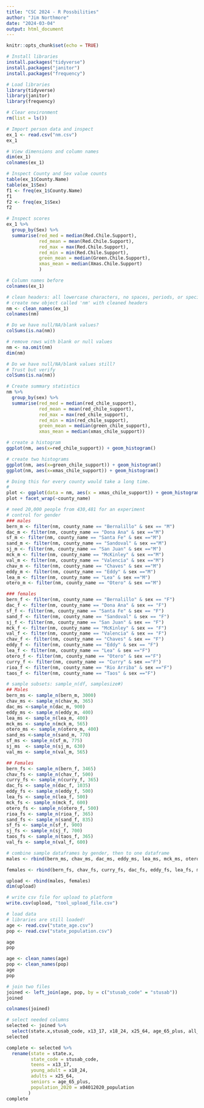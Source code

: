```yaml
---
title: "CSC 2024 - R Possbilities"
author: "Jim Northmore"
date: "2024-03-04"
output: html_document
---
```


```r
knitr::opts_chunk$set(echo = TRUE)
```

```r
# Install libraries
install.packages("tidyverse")
install.packages("janitor")
install.packages("frequency")
```

```r
# Load libraries
library(tidyverse)
library(janitor)
library(frequency)
```

```r
# Clear environment
rm(list = ls())
```

```r
# Import person data and inspect
ex_1 <- read.csv("nm.csv")
ex_1
```

```r
# View dimensions and column names
dim(ex_1)
colnames(ex_1)
```

```r
# Inspect County and Sex value counts
table(ex_1$County.Name)
table(ex_1$Sex)
f1 <- freq(ex_1$County.Name)
f1
f2 <- freq(ex_1$Sex)
f2
```

```r
# Inspect scores
ex_1 %>%
  group_by(Sex) %>%
  summarise(red_med = median(Red.Chile.Support),
            red_mean = mean(Red.Chile.Support),
            red_max = max(Red.Chile.Support),
            red_min = min(Red.Chile.Support),
            green_mean = median(Green.Chile.Support),
            xmas_mean = median(Xmas.Chile.Support)
            ) 
```

```r
# Column names before
colnames(ex_1)
```

```r
# clean headers: all lowercase characters, no spaces, periods, or special characters
# create new object called 'nm' with cleaned headers
nm <- clean_names(ex_1)
colnames(nm)
```

```r
# Do we have null/NA/blank values?
colSums(is.na(nm))
```

```r
# remove rows with blank or null values
nm <- na.omit(nm)
dim(nm)
```
```r
# Do we have null/NA/blank values still?
# Trust but verify
colSums(is.na(nm))
```

```r
# Create summary statistics
nm %>%
  group_by(sex) %>%
  summarise(red_med = median(red_chile_support),
            red_mean = mean(red_chile_support),
            red_max = max(red_chile_support),
            red_min = min(red_chile_support),
            green_mean = median(green_chile_support),
            xmas_mean = median(xmas_chile_support))
```

```r
# create a histogram
ggplot(nm, aes(x=red_chile_support)) + geom_histogram()
```

```r
# create two histograms
ggplot(nm, aes(x=green_chile_support)) + geom_histogram()
ggplot(nm, aes(x=xmas_chile_support)) + geom_histogram()
```

```r
# Doing this for every county would take a long time.
# 
plot <- ggplot(data = nm, aes(x = xmas_chile_support)) + geom_histogram(binwidth = 10)
plot + facet_wrap(~county_name)
```

```r
# need 20,000 people from 430,481 for an experiment
# control for gender
### males
bern_m <- filter(nm, county_name == "Bernalillo" & sex == "M")
dac_m <- filter(nm, county_name == "Dona Ana" & sex =="M")
sf_m <- filter(nm, county_name == "Santa Fe" & sex =="M")
sand_m <- filter(nm, county_name == "Sandoval" & sex =="M")
sj_m <- filter(nm, county_name == "San Juan" & sex =="M")
mck_m <- filter(nm, county_name == "McKinley" & sex =="M")
val_m <- filter(nm, county_name == "Valencia" & sex =="M")
chav_m <- filter(nm, county_name == "Chaves" & sex =="M")
eddy_m <- filter(nm, county_name == "Eddy" & sex =="M")
lea_m <- filter(nm, county_name == "Lea" & sex =="M")
otero_m <- filter(nm, county_name == "Otero" & sex =="M")

### females
bern_f <- filter(nm, county_name == "Bernalillo" & sex == "F")
dac_f <- filter(nm, county_name == "Dona Ana" & sex == "F")
sf_f <- filter(nm, county_name == "Santa Fe" & sex == "F")
sand_f <- filter(nm, county_name == "Sandoval" & sex == "F")
sj_f <- filter(nm, county_name == "San Juan" & sex == "F")
mck_f <- filter(nm, county_name == "McKinley" & sex == "F")
val_f <- filter(nm, county_name == "Valencia" & sex == "F")
chav_f <- filter(nm, county_name == "Chaves" & sex == "F")
eddy_f <- filter(nm, county_name == "Eddy" & sex == "F")
lea_f <- filter(nm, county_name == "Lea" & sex =="F")
otero_f <- filter(nm, county_name == "Otero" & sex =="F")
curry_f <- filter(nm, county_name == "Curry" & sex =="F")
rioa_f <- filter(nm, county_name == "Rio Arriba" & sex =="F")
taos_f <- filter(nm, county_name == "Taos" & sex =="F")  
```


```r
# sample subsets: sample_n(df, samplesize#)
## Males
bern_ms <- sample_n(bern_m, 3000)
chav_ms <- sample_n(chav_m, 365)
dac_ms <-sample_n(dac_m, 900)
eddy_ms <- sample_n(eddy_m, 400)
lea_ms <- sample_n(lea_m, 400)
mck_ms <- sample_n(mck_m, 565)
otero_ms <- sample_n(otero_m, 400)
sand_ms <-sample_n(sand_m, 770)
sf_ms <- sample_n(sf_m, 775)
sj_ms  <- sample_n(sj_m, 630)
val_ms <- sample_n(val_m, 565)

## Females
bern_fs <- sample_n(bern_f, 3465)
chav_fs <- sample_n(chav_f, 500)
curry_fs <- sample_n(curry_f, 365)
dac_fs <- sample_n(dac_f, 1035)
eddy_fs <- sample_n(eddy_f, 500)
lea_fs <- sample_n(lea_f, 500)
mck_fs <- sample_n(mck_f, 600)
otero_fs <- sample_n(otero_f, 500)
rioa_fs <- sample_n(rioa_f, 365)
sand_fs <- sample_n(sand_f, 835)
sf_fs <- sample_n(sf_f, 900)
sj_fs <- sample_n(sj_f, 700)
taos_fs <- sample_n(taos_f, 365)
val_fs <- sample_n(val_f, 600)
```

```r
# combine sample dataframes by gender, then to one dataframe
males <- rbind(bern_ms, chav_ms, dac_ms, eddy_ms, lea_ms, mck_ms, otero_ms, sand_ms, sf_ms, sj_ms, val_ms)

females <- rbind(bern_fs, chav_fs, curry_fs, dac_fs, eddy_fs, lea_fs, mck_fs, otero_fs, rioa_fs, sand_fs, sf_fs, sj_fs, taos_fs, val_fs)

upload <- rbind(males, females)
dim(upload)
```

```r
# write csv file for upload to platform
write.csv(upload, "tool_upload_file.csv")
```

```r
# load data
# libraries are still loaded!
age <- read.csv("state_age.csv")
pop <- read.csv("state_population.csv")
```

```r
age
pop
```

```r
age <- clean_names(age)
pop <- clean_names(pop)
age
pop
```

```r
# join two files
joined <- left_join(age, pop, by = c("stusab_code" = "stusab"))
joined
```
```r
colnames(joined)
```

```r
# select needed columns
selected <- joined %>%
  select(state.x,stusab_code, x13_17, x18_24, x25_64, age_65_plus, all_18_plus, x04012020_population, house_of_reps)
selected
```
```r
complete <- selected %>%
  rename(state = state.x,
         state_code = stusab_code,
         teens = x13_17,
         young_adult = x18_24,
         adults = x25_64,
         seniors = age_65_plus,
         population_2020 = x04012020_population
        )
complete
```

